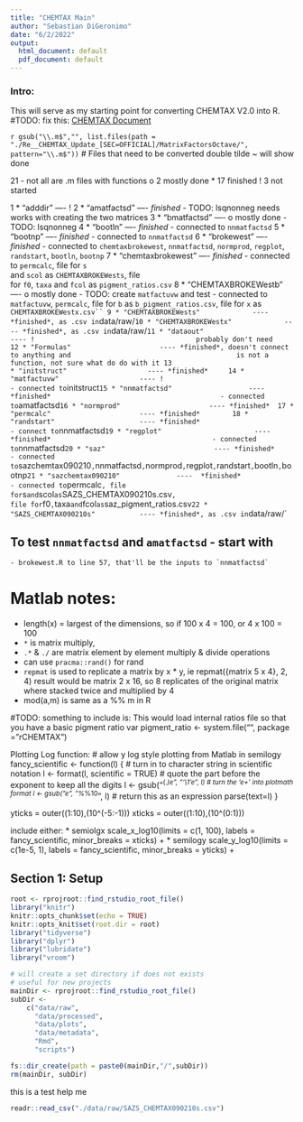 ```yaml
---
title: "CHEMTAX Main"
author: "Sebastian DiGeronimo"
date: "6/2/2022"
output:
  html_document: default
  pdf_document: default
---
```


### Intro: 
This will serve as my starting point for converting CHEMTAX V2.0 into R.
#TODO: fix this: [CHEMTAX Document](./Re__CHEMTAX_Update_[SEC=OFFICIAL]/Re__CHEMTAX_Update_[SEC=OFFICIAL]/CHEMTAX 2 Octave version.docx)

`r gsub("\\.m$","", list.files(path = "./Re__CHEMTAX_Update_[SEC=OFFICIAL]/MatrixFactorsOctave/", pattern="\\.m$"))`
# Files that need to be converted
double tilde ~ will show done

21 - not all are .m files with functions
o 2 mostly done
* 17 finished
! 3 not started

1
* "adddir"                        ---- !
2
* "amatfactsd"                    ---- *finished*
                                       - TODO: lsqnonneg
                                       needs works with creating the two matrices
3
* "bmatfactsd"                    ---- o mostly done 
                                       - TODO: lsqnonneg
4
* "bootln"                        ---- *finished* 
                                       - connected to `nnmatfactsd`
5
* "bootnp"                        ---- *finished*
                                       - connected to `nnmatfactsd`
6
* "brokewest"                     ---- *finished*
                                       - connected to `chemtaxbrokewest`, 
                                       `nnmatfactsd`,  `normprod`, `regplot`, 
                                       `randstart`, `bootln`, `bootnp`
7
* "chemtaxbrokewest"              ---- *finished* 
                                       - connected to `permcalc`, file for `s`  
                                       and `scol` as `CHEMTAXBROKEWests`, file    
                                       for `f0`, `taxa` and `fcol` as 
                                       `pigment_ratios.csv`
8
* "CHEMTAXBROKEWestb"             ---- o mostly done 
                                       - TODO: create `matfactuvw` and test
                                       - connected to `matfactuvw`, `permcalc`,
                                       file for `b` as `b_pigment_ratios.csv`, 
                                       file for `x` as `CHEMTAXBROKEWestx.csv``
9
* "CHEMTAXBROKEWests"             ---- *finished*, as .csv in `data/raw/`  
10
* "CHEMTAXBROKEWestx"             ---- *finished*, as .csv in `data/raw/`
11
* "dataout"                       ---- !
                                       probably don't need     
12
* "Formulas"                      ---- *finished*, doesn't connect to anything and 
                                       is not a function, not sure what do do with it
13                                       
* "initstruct"                    ---- *finished*    
14
* "matfactuvw"                    ---- !
                                       - connected to  `initstruct`
15
* "nnmatfactsd"                   ---- *finished*  
                                       - connected to `amatfactsd`
16
* "normprod"                      ---- *finished* 
17
* "permcalc"                      ---- *finished*       
18
* "randstart"                     ---- *finished*
                                       - connect to `nnmatfactsd`
19
* "regplot"                       ---- *finished*
                                       - connected to `nnmatfactsd`
20
* "saz"                           ---- *finished*
                                       - connected to `sazchemtax090210`, 
                                       `nnmatfactsd`,  `normprod`, `regplot`, 
                                       `randstart`, `bootln`, `bootnp`
21
* "sazchemtax090210"              ----  *finished* 
                                        - connected to `permcalc`, file for `s`  
                                        and `scol` as `SAZS_CHEMTAX090210s.csv`, 
                                        file for `f0`, `taxa` and `fcol` as 
                                        `saz_pigment_ratios.csv`
22
* "SAZS_CHEMTAX090210s"           ---- *finished*, as .csv in `data/raw/`

## To test `nnmatfactsd` and `amatfactsd` - start with 
    - brokewest.R to line 57, that'll be the inputs to `nnmatfactsd`

# Matlab notes:
* length(x) = largest of the dimensions, so if 100 x 4 = 100, or 4 x 100 = 100
* `*` is matrix multiply, 
* `.*` & `./` are matrix element by element multiply & divide operations
* can use `pracma::rand()` for rand
* `repmat` is used to replicate a matrix by x * y, ie repmat({matrix 5 x 4}, 2, 4)
  result would be matrix 2 x 16, so 8 replicates of the original matrix where 
  stacked twice and multiplied by 4
* mod(a,m) is same as a %% m in R


#TODO: something to include is:
This would load internal ratios file so that you have a basic pigment ratio var
pigment_ratio <- system.file("", package = "rCHEMTAX")

Plotting Log function:
# allow y log style plotting from Matlab in semilogy
  fancy_scientific <- function(l) {
    # turn in to character string in scientific notation
    l <- format(l, scientific = TRUE)
    # quote the part before the exponent to keep all the digits
    l <- gsub("^(.*)e", "'\\1'e", l)
    # turn the 'e+' into plotmath format
    l <- gsub("e", "%*%10^", l)
    # return this as an expression
    parse(text=l)
  }
  
  yticks = outer((1:10),(10^(-5:-1)))
  xticks = outer((1:10),(10^(0:1)))
  
  include either:
  * semiolgx
  scale_x_log10(limits = c(1, 100),
                labels = fancy_scientific,
                minor_breaks = xticks) +
  * semilogy
  scale_y_log10(limits = c(1e-5, 1),
                labels = fancy_scientific,
                minor_breaks = yticks) +
    
## Section 1: Setup

```r
root <- rprojroot::find_rstudio_root_file()
library("knitr")
knitr::opts_chunk$set(echo = TRUE)
knitr::opts_knit$set(root.dir = root)
library("tidyverse")
library("dplyr")
library("lubridate")
library("vroom")


```

```r
# will create a set directory if does not exists
# useful for new projects
mainDir <- rprojroot::find_rstudio_root_file()
subDir <-
    c("data/raw",
      "data/processed",
      "data/plots",
      "data/metadata",
      "Rmd",
      "scripts")

fs::dir_create(path = paste0(mainDir,"/",subDir))
rm(mainDir, subDir)
```

this is a test help me
```r
readr::read_csv("./data/raw/SAZS_CHEMTAX090210s.csv")
```

